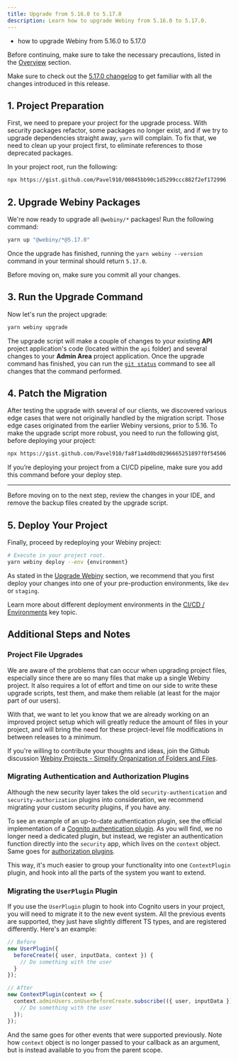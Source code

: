 ```yaml
---
title: Upgrade from 5.16.0 to 5.17.0
description: Learn how to upgrade Webiny from 5.16.0 to 5.17.0.
---
```



<Alert type="success" title="What you’ll learn">

- how to upgrade Webiny from 5.16.0 to 5.17.0

</Alert>

<Alert type="danger">

Before continuing, make sure to take the necessary precautions, listed in the [Overview](/docs/{version}/release-notes/upgrade-webiny#-precaution-measures) section.

</Alert>

<Alert type="info">

Make sure to check out the [5.17.0 changelog](/docs/{version}/release-notes/5.17.0/changelog) to get familiar with all the changes introduced in this release.

</Alert>

## 1. Project Preparation

First, we need to prepare your project for the upgrade process. With security packages refactor, some packages no longer exist, and if we try to upgrade dependencies straight away, `yarn` will complain. To fix that, we need to clean up your project first, to eliminate references to those deprecated packages.

In your project root, run the following:

```bash
npx https://gist.github.com/Pavel910/00845bb90c1d5299ccc882f2ef172996
```

## 2. Upgrade Webiny Packages

We're now ready to upgrade all `@webiny/*` packages! Run the following command:

```bash
yarn up "@webiny/*@5.17.0"
```

Once the upgrade has finished, running the `yarn webiny --version` command in your terminal should return `5.17.0`.

<Alert type="info">

Before moving on, make sure you commit all your changes.

</Alert>

## 3. Run the Upgrade Command

Now let's run the project upgrade:

```bash
yarn webiny upgrade
```

The upgrade script will make a couple of changes to your existing **API** project application's code (located within the `api` folder) and several changes to your **Admin Area** project application. Once the upgrade command has finished, you can run the [`git status`](https://git-scm.com/docs/git-status) command to see all changes that the command performed.

## 4. Patch the Migration

After testing the upgrade with several of our clients, we discovered various edge cases that were not originally handled by the migration script. Those edge cases originated from the earlier Webiny versions, prior to 5.16. To make the upgrade script more robust, you need to run the following gist, before deploying your project:

```bash
npx https://gist.github.com/Pavel910/fa8f1a4d0bd0296665251897f0f54506
```

<Alert type="info">

If you’re deploying your project from a CI/CD pipeline, make sure you add this command before your deploy step.

</Alert>

---

Before moving on to the next step, review the changes in your IDE, and remove the backup files created by the upgrade script.

## 5. Deploy Your Project

Finally, proceed by redeploying your Webiny project:

```bash
# Execute in your project root.
yarn webiny deploy --env {environment}
```

<Alert type="warning">

As stated in the [Upgrade Webiny](/docs/{version}/release-notes/upgrade-webiny#pre-production-environments-first) section, we recommend that you first deploy your changes into one of your pre-production environments, like `dev` or `staging`.

</Alert>

<Alert type="success">

Learn more about different deployment environments in the [CI/CD / Environments](/docs/{version}/core-development-concepts/ci-cd/environments) key topic.

</Alert>

## Additional Steps and Notes

### Project File Upgrades

We are aware of the problems that can occur when upgrading project files, especially since there are so many files that make up a single Webiny project. It also requires a lot of effort and time on our side to write these upgrade scripts, test them, and make them reliable (at least for the major part of our users).

With that, we want to let you know that we are already working on an improved project setup which will greatly reduce the amount of files in your project, and will bring the need for these project-level file modifications in between releases to a minimum.

If you're willing to contribute your thoughts and ideas, join the Github discussion [Webiny Projects - Simplify Organization of Folders and Files](https://github.com/webiny/webiny-js/discussions/1992).

### Migrating Authentication and Authorization Plugins

Although the new security layer takes the old `security-authentication` and `security-authorization` plugins into consideration, we recommend migrating your custom security plugins, if you have any.

To see an example of an up-to-date authentication plugin, see the official implementation of a [Cognito authentication plugin](https://github.com/webiny/webiny-js/blob/v5.17.0/packages/api-security-cognito/src/index.ts#L19-L36). As you will find, we no longer need a dedicated plugin, but instead, we register an authentication function directly into the `security` app, which lives on the `context` object. Same goes for [authorization plugins](https://github.com/webiny/webiny-js/blob/v5.17.0/packages/api-security/src/plugins/apiKeyAuthorization.ts).

This way, it's much easier to group your functionality into one `ContextPlugin` plugin, and hook into all the parts of the system you want to extend.

### Migrating the `UserPlugin` Plugin

If you use the `UserPlugin` plugin to hook into Cognito users in your project, you will need to migrate it to the new event system. All the previous events are supported, they just have slightly different TS types, and are registered differently. Here's an example:

```ts
// Before
new UserPlugin({
  beforeCreate({ user, inputData, context }) {
    // Do something with the user
  }
});

// After
new ContextPlugin(context => {
  context.adminUsers.onUserBeforeCreate.subscribe(({ user, inputData }) => {
    // Do something with the user
  });
});
```

And the same goes for other events that were supported previously. Note how `context` object is no longer passed to your callback as an argument, but is instead available to you from the parent scope.
